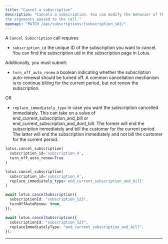 ```yaml
---
title: "Cancel a subscription"
description: "Cancels a subscription. You can modify the behavior of the cancellation based on
the arguments passed to the call."
openapi: "PATCH /api/subscriptions/{subscription_id}/"
---
```


A `Cancel Subscription` call requires

- `subscription_id` the unique ID of the subscription you want to cancel. You
  can find the subscription uid in the subscription page in Lotus.

Additionally, you must submit:

- `turn_off_auto_renew` a boolean indicating whether the subscription
  auto-renewal should be turned off. A common cancellation mechanism is to
  continue billing for the current period, but not renew the subscription.

OR

- `replace_immediately_type` in case you want the subscription cancelled
  immediately. This can take on a value of end_current_subscription_and_bill or
  end_current_subscription_and_dont_bill. The former will end the subscription
  immediately and bill the customer for the current period. The latter will end
  the subscription immediately and not bill the customer for the current period.

<CodeGroup>

```py Python
lotus.cancel_subscription(
  subscription_id='subscription_4',
  turn_off_auto_renew=True
)

lotus.cancel_subscription(
  subscription_id='subscription_4',
  replace_immediately_type='end_current_subscription_and_bill'
)
```

```ts Typescript
await lotus.cancelSubscription({
  subscriptionId: "subscription_123",
  turnOffAutoRenew: true,
});

await lotus.cancelSubscription({
  subscriptionId: "subscription_123",
  replaceImmediatelyType: "end_current_subscription_and_bill",
});
```

</CodeGroup>

---
